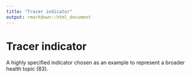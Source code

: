 ```yaml
---
title: "Tracer indicator"
output: rmarkdown::html_document
---
```


# Tracer indicator

A highly specified indicator chosen as an  example to represent a broader health  topic (83).
